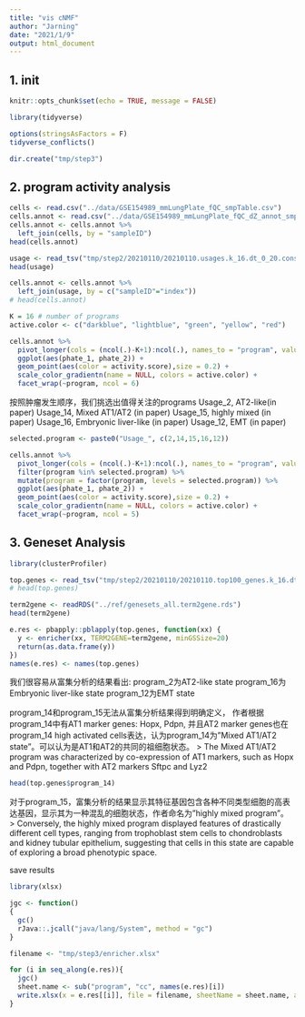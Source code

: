 ```yaml
---
title: "vis cNMF"
author: "Jarning"
date: "2021/1/9"
output: html_document
---
```


## 1. init
```r
knitr::opts_chunk$set(echo = TRUE, message = FALSE)
```

```r
library(tidyverse)

options(stringsAsFactors = F)
tidyverse_conflicts()
```

```r
dir.create("tmp/step3")
```


## 2. program activity analysis

```r
cells <- read.csv("../data/GSE154989_mmLungPlate_fQC_smpTable.csv")
cells.annot <- read.csv("../data/GSE154989_mmLungPlate_fQC_dZ_annot_smpTable.csv")
cells.annot <- cells.annot %>% 
  left_join(cells, by = "sampleID")
head(cells.annot)
```


```r
usage <- read_tsv("tmp/step2/20210110/20210110.usages.k_16.dt_0_20.consensus.normalized.txt")
head(usage)

cells.annot <- cells.annot %>% 
  left_join(usage, by = c("sampleID"="index"))
# head(cells.annot)
```

```r
K = 16 # number of programs
active.color <- c("darkblue", "lightblue", "green", "yellow", "red")

cells.annot %>% 
  pivot_longer(cols = (ncol(.)-K+1):ncol(.), names_to = "program", values_to = "activity.score") %>% 
  ggplot(aes(phate_1, phate_2)) + 
  geom_point(aes(color = activity.score),size = 0.2) + 
  scale_color_gradientn(name = NULL, colors = active.color) + 
  facet_wrap(~program, ncol = 6)
```

按照肿瘤发生顺序，我们挑选出值得关注的programs
Usage_2, AT2-like(in paper)
Usage_14, Mixed AT1/AT2 (in paper)
Usage_15, highly mixed (in paper)
Usage_16, Embryonic liver-like (in paper)
Usage_12, EMT (in paper)


```r
selected.program <- paste0("Usage_", c(2,14,15,16,12))

cells.annot %>% 
  pivot_longer(cols = (ncol(.)-K+1):ncol(.), names_to = "program", values_to = "activity.score") %>% 
  filter(program %in% selected.program) %>% 
  mutate(program = factor(program, levels = selected.program)) %>% 
  ggplot(aes(phate_1, phate_2)) + 
  geom_point(aes(color = activity.score),size = 0.2) + 
  scale_color_gradientn(name = NULL, colors = active.color) + 
  facet_wrap(~program, ncol = 5)
```

## 3. Geneset Analysis
```r
library(clusterProfiler)
```


```r
top.genes <- read_tsv("tmp/step2/20210110/20210110.top100_genes.k_16.dt_0_20.txt")
# head(top.genes)
```

```r
term2gene <- readRDS("../ref/genesets_all.term2gene.rds")
head(term2gene)
```

```r
e.res <- pbapply::pblapply(top.genes, function(xx) {
  y <- enricher(xx, TERM2GENE=term2gene, minGSSize=20)
  return(as.data.frame(y))
})
names(e.res) <- names(top.genes)
```

我们很容易从富集分析的结果看出:
program_2为AT2-like state
program_16为Embryonic liver-like state
program_12为EMT state

program_14和program_15无法从富集分析结果得到明确定义，
作者根据program_14中有AT1 marker genes: Hopx, Pdpn, 并且AT2 marker genes也在program_14 high activated cells表达，认为program_14为"Mixed AT1/AT2 state"。可以认为是AT1和AT2的共同的祖细胞状态。
> The Mixed AT1/AT2 program was characterized by co-expression of AT1 markers, such as Hopx and Pdpn, together with AT2 markers Sftpc and Lyz2 

```r
head(top.genes$program_14)
```

对于program_15，富集分析的结果显示其特征基因包含各种不同类型细胞的高表达基因，显示其为一种混乱的细胞状态，作者命名为"highly mixed program"。
> Conversely, the highly mixed program displayed features of drastically different cell types, ranging from trophoblast stem cells to chondroblasts and kidney tubular epithelium, suggesting that cells in this state are capable of exploring a broad phenotypic space. 

save results
```r
library(xlsx)
```

```r
jgc <- function()
{
  gc()
  rJava::.jcall("java/lang/System", method = "gc")
}

filename <- "tmp/step3/enricher.xlsx"

for (i in seq_along(e.res)){
  jgc()
  sheet.name <- sub("program", "cc", names(e.res)[i])
  write.xlsx(x = e.res[[i]], file = filename, sheetName = sheet.name, append = i>1, row.names = F)
}
```

